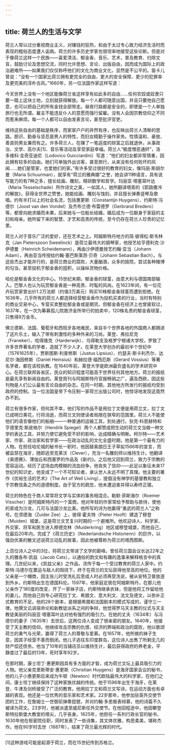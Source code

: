 ```yaml
---
---
---
```

title: 荷兰人的生活与文学
---




荷兰人常以过分重视商业主义，对赚钱的狂热，和由于太过专心致力经济生活时而表现的粗俗态度遭人诟病。荷兰的许多历史学家也很坦率地接受这些论断。但是对于像荷兰这样一个民族——喜爱清洁、郁金香、音乐、艺术，普及教育、扫除文盲，鼓励讨论及思想交流，同时允许思想、言论、出版自由，因而成为国际上的政治避难所——如果我们仅仅称呼他们的文化为商业文化，显然是不公平的。笛卡儿曾说：“没有一个国家比荷兰拥有更完全的自由、更大的安全保障、更少的犯罪率及更完美的淳朴古风。”1660年，另一位法国作家这样写道：

今天世界上没有一个地区能像荷兰省这样享有如此多的自由……任何农奴或奴隶只要一踏上这块土地，立刻就获得解放。每一个人都可随意出国，并且只要他自己愿意，也可以把自己的所有金钱全部带走。昼夜行路都是安全的，即使是一个人单独旅行也无所谓。雇主不能违反仆人的意愿而强行留雇。没有人会因宗教信仰之不同而惹来麻烦。每一个人都可以自由发表言论，甚至批评官吏。



维持这些自由的基础是秩序，而家家户户的井然有序，也反映出荷兰人清晰的思路。胆识、勤奋与坚忍是男人的特性，而妇女精勤于操作家务。性情温和、豪放、善良则男女兼而有之。许多荷兰人，在赚了一笔适度的财富之后就退休，从事政治、文学、高尔夫[1]、音乐等活动及享受家庭幸福。荷兰人“极度憎恶通奸”，洛多维科·圭奇亚迪尼（Lodovico Guicciardini）写道：“他们的妇女都非常慎重，因此拥有较多的自由。她们可单独外出访客，甚至旅行，从来没有任何败坏的风闻……她们是管家，也爱她们的家。”有许多受过很好的教育的妇女，像玛丽·斯胡尔曼（Maria Schuurman），就享有“荷兰的雅典娜”之誉，她会讲11种语言，具有说写能力的有7种之多，擅长绘画、雕刻，精研数学和哲学。玛丽亚·塔塞耳叶达（Maria Tesselschade）所作诗文之美，一如其人，她所翻译塔索的《耶路撒冷的解放》，获得全世界之赞誉。她能绘画、雕刻与蚀刻，并且擅长弹奏竖琴及歌唱。约有半打以上的社会名流，包括惠更斯（Constantijn Huygens）、约斯特·冯德尔（Joost van den Vondel）及杰布兰德·布雷德罗（Gerbrand Bredero）等，都曾向她求婚而未果，后来她与一位船长结婚，婚后成为一位献身于家庭的主妇和母亲。她所留下来的智慧、才艺和高贵的传统，至今仍存在荷兰人珍贵的记忆里。

荷兰人对于音乐广泛的爱好，还在艺术之上。阿姆斯特丹地方的简·彼得松·斯韦林克（Jan Pieterszoon Sweelinck）是荷兰最伟大的钢琴家，他授艺给亨德利克·沙伊德曼（Heinrich Scheidemann），再由沙伊德曼授艺约翰·亚当（Johann Adam），再由亚当传授给约翰·塞巴斯莱昂·贝奇（Johann Sebastian Bach）。与这些杰出才能并行的，是荷兰商业的腐败，大量酗酒，众多的妓院，尝试各种赌博的勾当，甚至投机于郁金香的囤积，以操纵货物价格。

哈伦是郁金香文化的中心。15世纪末期，郁金香的球茎，由意大利与德国南部输入。巴黎人也认为玩赏郁金香是一种高贵、时髦的风尚。在1623年间，有一位花卉玩赏家曾出价1.2万法郎（约值3万美元）购买10株郁金香球茎而遭到拒绝。在1636年，几乎所有的荷兰人都选择经营郁金香作为投机买卖的行业，当时有特别的商业交易中心，专营买卖整批郁金香或是期货。但郁金香在经济上也曾疲软过，1637年，在一次为筹募孤儿院救济金所举行的拍卖中，120株名贵的郁金香球茎，只售得9万金币。

佛兰德斯、法国、葡萄牙和西班牙各地难民，来自半个世界各地的外国商人都拥进了这片乐土，输入了带有刺激性的多种外来的习尚。莱登、弗拉尼克（Franeker）、哈得维克（Harderwijk）、乌得勒支及格罗宁根诸大学校，罗致了许多世界著名的学者，造就了不少人才。在莱登大学创办的最初半个世纪中（15761625年），贾斯图斯·利普修斯（Justus Lipsius）、约瑟夫·斯卡利杰尔、达尼尔·海因修斯（Daniel Heinsius）和赫拉德·福西厄斯（Gerard Vossius）等著名学者，都在该校执教。在1640年前，莱登大学是欧洲最负盛名的学术研究中心。在荷兰联邦各省区，民众的知识程度可能高于世界任何其他地方。荷兰的报纸是最先享有新闻自由的。莱登周刊与阿姆斯特丹官报畅销之广，遍及西欧，因这些刊物是人们公认最有言论自由的杂志。在同一时期，其他地方所发行的报纸均受到政府的控制。当一位法国皇帝下令压制一家荷兰出版公司时，他惊讶地发现这竟然办不到。

荷兰有很多作家，但何其不幸，他们写的作品不是用拉丁文便是用荷兰文，拉丁文已成明日黄花，行将消逝，而荷兰文则使读者局限在狭窄的范围里。荷兰人不能使他们的语言像他们的船舶——一种普通的运输工具，到处通行。狄克·科恩赫特和亨德里克·斯皮格尔（Hendrik Spiegel）两个人都赞成把生动的荷兰文当做一种文学的表达工具，并努力使它避免受不好的影响，达成精确与明晰。柯尔特——艺术家、作家、政治家和哲学家——在政治动乱的文化全盛时期，他是第一个最有力的人物。在担任哈伦城的秘书长一职时，他因替奥朗日王子草拟1566年的宣言，而被监禁在海牙，随即逃至克莱沃（Clever），充当一名雕刻师以维持生计。他翻译《奥德赛》、薄伽丘和西塞罗的作品及《新约》。之后他又回到荷兰，致力于宗教的宽容运动。经历了这场血肉模糊的流血纷争，他丧失了信仰——此足以象征未来17世纪的知识史，他变成了一个不可知论者，承认世人永远不明了真理。他主要的著作《优裕生活的艺术》（The Art of Well Living），提倡没有神学的基督教和独立于宗教信条之外的道德制度。由于官方的疏忽，他未遭迫害并得以寿终正寝。

荷兰的特色在于商人常常将文学与实体的事务相混合。勒默·菲斯海尔（Roemer Visscher）是阿姆斯特丹的一个富商，他对年轻的作家常给予帮助与款待，使他的家成为沙龙，几可与法国沙龙比美。他所写的诗为他赢得“勇武的荷兰人”之称号。在须德海（Zuider Zee）上，彼得·霍夫特（Pieter Hooft）建造了穆登（Muiden）城堡，这是荷兰文艺复兴时期的一个避难所。他欢迎诗人、科学家、外交家、将军和医生进入穆德克林（Muiderkring）地区或穆登城堡，而他自己，在最后20年内，完成了《荷兰历史》（Nederlandsche Historienn）的巨作，以强劲优美的散文述说荷兰动乱的故事，因此他被尊称为荷兰的塔西图斯。

上百位诗人之中的3位，将荷兰文带进了文学的巅峰。曾任荷兰国会议长达22年之久的雅各布·凯兹（Jacob Cats），以通俗的韵文和有趣的逸事来解释格言中的真理。几世纪以来，《凯兹父亲》之作品，流传于每一个受过教育的荷兰人家中。约斯特·冯德尔在噩运与敌人的阻挠下，终于在荷兰的文坛获得他至高的地位。他的父亲是一个帽商，因主张儿时受洗礼后至成人时必须再受洗说，被从安特卫普放逐到外乡。约斯特出生在德国科伦。1597年，他家庭定居在阿姆斯特丹，在那儿他父亲作了180度的改变，开了一家袜子店，约斯特继承衣钵，但是他将工作留给他的妻儿，而他自己则专心研究拉丁文、希腊文、意大利文、法文及德文，以弥补正式教育的不足。他的28个剧本，是根据希腊和法国剧本的模式写成的，谨守三一律。他撰文讥讽宿命论和新教徒派系之间的争辩，他觉得罗马天主教的仪式与天主教徒美丽的玛丽亚·塔塞耳叶达对他有强烈的吸引力。在她的丈夫（1634年）与冯德尔的妻子（1635年）去世后，这两位诗人变成了很亲密的朋友。1640年，他接受了天主教的信仰。他继续攻击宗教的仇恨、经济的弊端和政治的腐败，他以歌颂荷兰的勇气与光荣，赢得了荷兰人的尊敬与爱慕。在1657年，他所做的袜子生意，因其子经营不善而倒闭。他儿子逃往东印度群岛，这位诗人出售了所剩无几的财产偿还债务。他当了10年的当铺店员以维持生计，最后获得政府的养老金，平静度过了最后的13年，死时享年92岁。

在那时期，康士坦丁·惠更斯因具有多方面的才智，成为荷兰文坛上最具吸引力的人物。他父亲克里斯蒂安·惠更斯（Christian Huygens）是海牙国家会议的秘书，他的儿子小惠更斯后来成为牛顿（Newton）时代欧陆最伟大的科学家，在他们之间，康士坦丁继续保持了这种家族优越的传统。他于1596年出生于海牙，在莱登、牛津及剑桥接受了广泛的教育。他用拉丁文和荷兰文写诗，在运动方面也有卓越的表现。他还是一位优秀的音乐家和艺术家。22岁那年，他参加驻英外交使节团的工作，在詹姆士一世御前弹奏琵琶，并对约翰·多恩极表倾慕，他的诗篇不久被译为荷文。23岁时，他被派遣至威尼斯任外交使节。在他回程途中，他因攀登斯特拉斯堡大教堂的塔尖，几乎丧身。1625年，他担任一系列行政长官的秘书，1630年他在枢密院任职，同时发表了一些诗集，其文体优雅，构思柔美，堪称杰作。他在90岁时去世（1687年），结束了荷兰最光辉的时代。



* * *



[1]这种游戏可能是起源于荷兰，而在15世纪传到苏格兰。
